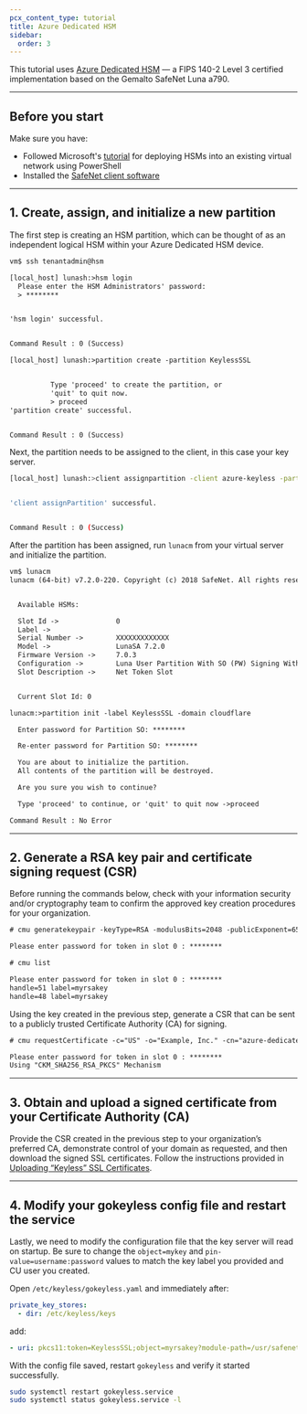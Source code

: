 ```yaml
---
pcx_content_type: tutorial
title: Azure Dedicated HSM
sidebar:
  order: 3
---
```


This tutorial uses [Azure Dedicated HSM](https://azure.microsoft.com/en-us/services/azure-dedicated-hsm/) — a FIPS 140-2 Level 3 certified implementation based on the Gemalto SafeNet Luna a790.

---

## Before you start

Make sure you have:

- Followed Microsoft's [tutorial](https://docs.microsoft.com/en-us/azure/dedicated-hsm/tutorial-deploy-hsm-powershell) for deploying HSMs into an existing virtual network using PowerShell
- Installed the [SafeNet client software](https://cpl.thalesgroup.com/node/11350)

---

## 1. Create, assign, and initialize a new partition

The first step is creating an HSM partition, which can be thought of as an independent logical HSM within your Azure Dedicated HSM device.

```txt
vm$ ssh tenantadmin@hsm

[local_host] lunash:>hsm login
  Please enter the HSM Administrators' password:
  > ********


'hsm login' successful.


Command Result : 0 (Success)

[local_host] lunash:>partition create -partition KeylessSSL


          Type 'proceed' to create the partition, or
          'quit' to quit now.
          > proceed
'partition create' successful.


Command Result : 0 (Success)
```

Next, the partition needs to be assigned to the client, in this case your key server.

```bash
[local_host] lunash:>client assignpartition -client azure-keyless -partition KeylessSSL


'client assignPartition' successful.


Command Result : 0 (Success)
```

After the partition has been assigned, run `lunacm` from your virtual server and initialize the partition.

```txt
vm$ lunacm
lunacm (64-bit) v7.2.0-220. Copyright (c) 2018 SafeNet. All rights reserved.


  Available HSMs:

  Slot Id ->              0
  Label ->
  Serial Number ->        XXXXXXXXXXXXX
  Model ->                LunaSA 7.2.0
  Firmware Version ->     7.0.3
  Configuration ->        Luna User Partition With SO (PW) Signing With Cloning Mode
  Slot Description ->     Net Token Slot


  Current Slot Id: 0

lunacm:>partition init -label KeylessSSL -domain cloudflare

  Enter password for Partition SO: ********

  Re-enter password for Partition SO: ********

  You are about to initialize the partition.
  All contents of the partition will be destroyed.

  Are you sure you wish to continue?

  Type 'proceed' to continue, or 'quit' to quit now ->proceed

Command Result : No Error
```

---

## 2. Generate a RSA key pair and certificate signing request (CSR)

Before running the commands below, check with your information security and/or cryptography team to confirm the approved key creation procedures for your organization.

```txt
# cmu generatekeypair -keyType=RSA -modulusBits=2048 -publicExponent=65537 -sign=1 -verify=1 -labelpublic=myrsakey -labelprivate=myrsakey -keygenmech=1

Please enter password for token in slot 0 : ********

# cmu list

Please enter password for token in slot 0 : ********
handle=51 label=myrsakey
handle=48 label=myrsakey
```

Using the key created in the previous step, generate a CSR that can be sent to a publicly trusted Certificate Authority (CA) for signing.

```txt
# cmu requestCertificate -c="US" -o="Example, Inc." -cn="azure-dedicatedhsm.example.com" -s="California" -l="San Francisco" -publichandle=48 -privatehandle=51 -outputfile="rsa.csr" -sha256withrsa

Please enter password for token in slot 0 : ********
Using "CKM_SHA256_RSA_PKCS" Mechanism
```

---

## 3. Obtain and upload a signed certificate from your Certificate Authority (CA)

Provide the CSR created in the previous step to your organization’s preferred CA, demonstrate control of your domain as requested, and then download the signed SSL certificates. Follow the instructions provided in [Uploading “Keyless” SSL Certificates](/ssl/keyless-ssl/configuration/cloudflare-tunnel/#step-3---upload-keyless-ssl-certificates).

---

## 4. Modify your gokeyless config file and restart the service

Lastly, we need to modify the configuration file that the key server will read on startup. Be sure to change the `object=mykey` and `pin-value=username:password` values to match the key label you provided and CU user you created.

Open `/etc/keyless/gokeyless.yaml` and immediately after:

```yaml
private_key_stores:
  - dir: /etc/keyless/keys
```

add:

```yaml
- uri: pkcs11:token=KeylessSSL;object=myrsakey?module-path=/usr/safenet/lunaclient/lib/libCryptoki2_64.so&pin-value=password&max-sessions=1
```

With the config file saved, restart `gokeyless` and verify it started successfully.

```sh
sudo systemctl restart gokeyless.service
sudo systemctl status gokeyless.service -l
```
